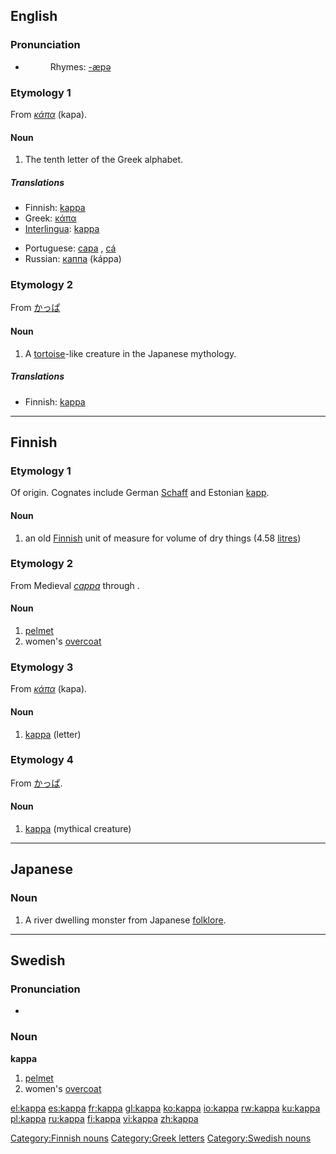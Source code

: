 ==English==

===Pronunciation===
*{{audio|en-us-kappa.ogg|Audio (US)}}
*:Rhymes: [[Rhymes:English:-æpə|-æpə]]

===Etymology 1===
From {{Gr.}} ''[[κάπα]]'' (kapa).

====Noun====
{{en-noun}}

# The tenth letter of the Greek alphabet.

=====Translations=====
{{trans-top|Greek letter}}
*Finnish: [[#Finnish|kappa]]
*Greek: [[κάπα]] {{n}}
*[[Interlingua]]: [[#Interlingua|kappa]]
{{trans-mid}}
*Portuguese: [[capa]] {{m}}, [[cá]] {{m}}
*Russian: [[каппа]] (káppa) {{f}}
{{trans-bottom}}

===Etymology 2===
From {{Ja.}} [[かっぱ]]

====Noun====
{{en-noun}}

{{wikipedia|Kappa (folklore)}}

# A [[tortoise]]-like creature in the Japanese mythology.

=====Translations=====
{{trans-top|mythical creature}}
*Finnish: [[#Finnish|kappa]]
{{trans-mid}}
{{trans-bottom}}

----

==Finnish==

===Etymology 1===
Of {{Ger.|fi}} origin. Cognates include German [[Schaff]] and Estonian [[kapp]].

====Noun====
{{fi-noun|kap|type=kauppa}}

# an old [[Finnish]] unit of measure for volume of dry things (4.58 [[litre]]s)

===Etymology 2===
From Medieval {{L.|fi}} ''[[cappa]]'' through {{Sw.|fi}}.

====Noun====
{{fi-noun|kap|type=kauppa}}

# [[pelmet]]
# women's [[overcoat]]

===Etymology 3===
From {{Gr.|fi}} ''[[κάπα]]'' (kapa).

====Noun====
{{fi-noun|kap|type=kauppa}}

# [[#English|kappa]] (letter)

===Etymology 4===
From {{Ja.|fi}} [[かっぱ]].

====Noun====
{{fi-noun|kap|type=kauppa}}

# [[#English|kappa]] (mythical creature)

[[Category:Finnish nouns]]

----

==Japanese==
{{wikipedia|kappa (mythical creature)}}

===Noun===
{{ja-noun|r|hira=かっぱ}}

# A river dwelling monster from Japanese [[folklore]].

----

==Swedish==
{{sv-noun-reg-or|kapp}}

===Pronunciation===
*{{audio|Sv-kappa.ogg|audio}}

===Noun===
'''kappa'''

# [[pelmet]]
# women's [[overcoat]]

[[Category:Greek letters]]
[[Category:Swedish nouns]]

[[el:kappa]]
[[es:kappa]]
[[fr:kappa]]
[[gl:kappa]]
[[ko:kappa]]
[[io:kappa]]
[[rw:kappa]]
[[ku:kappa]]
[[pl:kappa]]
[[ru:kappa]]
[[fi:kappa]]
[[vi:kappa]]
[[zh:kappa]]